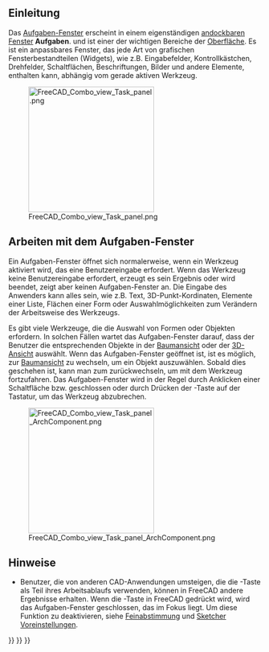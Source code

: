 <languages/>
{{TOCright}}

<span id="Introduction"></span>
==Einleitung==

Das [[Task_panel/de|Aufgaben-Fenster]] erscheint in einem eigenständigen [[Combo_view/de#Aufgaben-Fenster_über_der_Combo-Ansicht_andocken|andockbaren Fenster]] '''Aufgaben'''. und ist einer der wichtigen Bereiche der [[interface/de|Oberfläche]]. Es ist ein anpassbares Fenster, das jede Art von grafischen Fensterbestandteilen (Widgets), wie z.B. Eingabefelder, Kontrollkästchen, Drehfelder, Schaltflächen, Beschriftungen, Bilder und andere Elemente, enthalten kann, abhängig vom gerade aktiven Werkzeug.

[[File:FreeCAD_Combo_view_Task_panel.png|250px]]

{{Caption|Das Aufgaben-Fenster zeigt verschiedene Werkzeuge an, wenn der Arbeitsbereich [[PartDesign Workbench/de|PartDesign]] aktiv ist und eine [[sketch/de|Skizze]] ausgewählt ist.}}

<span id="Working_with_the_Task_Panel"></span>
==Arbeiten mit dem Aufgaben-Fenster==

Ein Aufgaben-Fenster öffnet sich normalerweise, wenn ein Werkzeug aktiviert wird, das eine Benutzereingabe erfordert. Wenn das Werkzeug keine Benutzereingabe erfordert, erzeugt es sein Ergebnis oder wird beendet, zeigt aber keinen Aufgaben-Fenster an. Die Eingabe des Anwenders kann alles sein, wie z.B. Text, 3D-Punkt-Kordinaten, Elemente einer Liste, Flächen einer Form oder Auswahlmöglichkeiten zum Verändern  der Arbeitsweise des Werkzeugs.

Es gibt viele Werkzeuge, die die Auswahl von Formen oder Objekten erfordern. In solchen Fällen wartet das Aufgaben-Fenster darauf, dass der Benutzer die entsprechenden Objekte in der [[Tree_view/de|Baumansicht]] oder der [[3D_view/de|3D-Ansicht]] auswählt. Wenn das Aufgaben-Fenster geöffnet ist, ist es möglich, zur [[Tree_view/de|Baumansicht]] zu wechseln, um ein Objekt auszuwählen. Sobald dies geschehen ist, kann man zum {{MenuCommand|Aufgaben-Fenster}} zurückwechseln, um mit dem Werkzeug fortzufahren. Das Aufgaben-Fenster wird in der Regel durch Anklicken einer Schaltfläche {{Button|OK}} bzw. {{Button|Schließen}} geschlossen oder durch Drücken der {{KEY|Esc}}-Taste auf der Tastatur, um das Werkzeug abzubrechen.

[[File:FreeCAD_Combo_view_Task_panel_ArchComponent.png|250px]]

{{Caption|Aufgaben-Fenster, das beim Bearbeiten einer [[Arch Component/de|Arch-Komponente]] geöffnet wird. Das Aufgaben-Fenster wartet darauf, dass der Benutzer Objekte auswählt, die der Komponente hinzugefügt oder von ihr subtrahiert werden können.}}

<span id="Notes"></span>
==Hinweise==

* Benutzer, die von anderen CAD-Anwendungen umsteigen, die die {{KEY|ESC}}-Taste als Teil ihres Arbeitsablaufs verwenden, können in FreeCAD andere Ergebnisse erhalten. Wenn die {{KEY|ESC}}-Taste in FreeCAD gedrückt wird, wird das Aufgaben-Fenster geschlossen, das im Fokus liegt. Um diese Funktion zu deaktivieren, siehe [[Fine-tuning/de#Esc-Taste|Feinabstimmung]] und [[Sketcher_Preferences/de#Allgemein|Sketcher Voreinstellungen]].


{{Interface_navi{{#translation:}}}}
{{Std_Base_navi{{#translation:}}}}
{{Userdocnavi{{#translation:}}}}